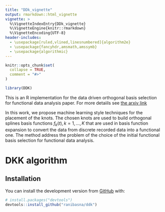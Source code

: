 ```yaml
---
title: "DDk_vignette"
output: rmarkdown::html_vignette
vignette: >
  %\VignetteIndexEntry{DDk_vignette}
  %\VignetteEngine{knitr::rmarkdown}
  %\VignetteEncoding{UTF-8}
header-includes:
  - \usepackage[ruled,vlined,linesnumbered]{algorithm2e}
  - \usepackage{fancyhdr,amsmath,amssymb}
  - \usepackage{algorithmic}
---
```


```r
knitr::opts_chunk$set(
  collapse = TRUE,
  comment = "#>"
)
```

```r
library(DDK)
```


This is an R implementation for the data driven orthogonal basis selection for functional data analysis paper. For more detaiils see [the arxiv link](https://arxiv.org/pdf/2103.07453.pdf)

In this work, we propose machine learning style techniques for the placement of the knots. The chosen knots are used to build orthogonal splines basis functions $f_k(t), k=1,...,K$ that are used in basis function expansion to convert the data from discrete recorded data into a functional one. The method address the problem of the choice of the initial functional basis selection for functional data analysis. 

\section{DDK algorithm}

# DKK algorithm


\begin{algorithm}[H]
\caption{DDK algorithm}
\label{DDK_Algorithm}
\SetAlgoLined
\KwIn{$I$ - knot search interval, $\theta$ - validation hyperparameter, $\mathcal X_{train}$ - training data, $\mathcal X_{valid}$ - validation data}
 \begin{itemize}
     \item Find the first global knot $\xi$ using equation \ref{new} on $\mathcal X_{train}$\; 
     \item Add split to $I$ at the location of $\xi$ and add $\xi$ to $\mathcal{K}^{(0)}$, the initial set of knots\;
     \item Set $s=1$
 \end{itemize}
 \While {condition \ref{TestTheta_1} or \ref{TestTheta_2} on $\mathcal X_{valid}$ is satisfied}{
 \begin{itemize}
     \item Find the new optimal placement using equation \ref{nominated};
     \item Add split to $I$ at the location of the new selected knot $\xi_s$.
     \item $s = s+1$
 \end{itemize}
 }
\KwOut{$\mathcal{K}^{(s)}$}
\end{algorithm}

## Installation

You can install the development version from [GitHub](https://github.com/ranibasna/ddk) with:

``` r
# install.packages("devtools")
devtools::install_github("ranibasna/ddk")
```




